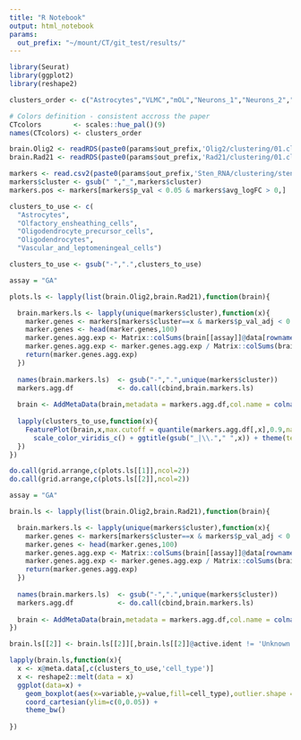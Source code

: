 ```yaml
---
title: "R Notebook"
output: html_notebook
params:
  out_prefix: "~/mount/CT/git_test/results/"
---
```



```r
library(Seurat)
library(ggplot2)
library(reshape2)
```

```r
clusters_order <- c("Astrocytes","VLMC","mOL","Neurons_1","Neurons_2","Neurons_3","OEC","OPC","Microglia")

# Colors definition - consistent accross the paper
CTcolors        <- scales::hue_pal()(9)
names(CTcolors) <- clusters_order
```


```r
brain.Olig2 <- readRDS(paste0(params$out_prefix,'Olig2/clustering/01.clustering.Rds'))
brain.Rad21 <- readRDS(paste0(params$out_prefix,'Rad21/clustering/01.clustering.Rds'))

markers <- read.csv2(paste0(params$out_prefix,'Sten_RNA/clustering/sten_RNA_markers.csv'))
markers$cluster <- gsub(" ","_",markers$cluster)
markers.pos <- markers[markers$p_val < 0.05 & markers$avg_logFC > 0,]
```


```r
clusters_to_use <- c(
  "Astrocytes",
  "Olfactory_ensheathing_cells",
  "Oligodendrocyte_precursor_cells",
  "Oligodendrocytes",
  "Vascular_and_leptomeningeal_cells")

clusters_to_use <- gsub("-",".",clusters_to_use)
```

```r
assay = "GA"

plots.ls <- lapply(list(brain.Olig2,brain.Rad21),function(brain){

  brain.markers.ls <- lapply(unique(markers$cluster),function(x){
    marker.genes <- markers[markers$cluster==x & markers$p_val_adj < 0.05 & markers$avg_logFC > 0,"gene"]
    marker.genes <- head(marker.genes,100)
    marker.genes.agg.exp <- Matrix::colSums(brain[[assay]]@data[rownames(brain[[assay]]) %in% marker.genes,])
    marker.genes.agg.exp <- marker.genes.agg.exp / Matrix::colSums(brain[[assay]]@counts)
    return(marker.genes.agg.exp)
  })
  
  names(brain.markers.ls)  <- gsub("-",".",unique(markers$cluster))
  markers.agg.df           <- do.call(cbind,brain.markers.ls)
  
  brain <- AddMetaData(brain,metadata = markers.agg.df,col.name = colnames(markers.agg.df))
  
  lapply(clusters_to_use,function(x){
    FeaturePlot(brain,x,max.cutoff = quantile(markers.agg.df[,x],0.9,na.rm=TRUE),min.cutoff = quantile(markers.agg.df[,x],0.3,na.rm=TRUE),pt.size = 0.5) + 
      scale_color_viridis_c() + ggtitle(gsub("_|\\."," ",x)) + theme(text = element_text(face = 'bold',size=20))
  })
})

do.call(grid.arrange,c(plots.ls[[1]],ncol=2))
do.call(grid.arrange,c(plots.ls[[2]],ncol=2))
```

```r
assay = "GA"

brain.ls <- lapply(list(brain.Olig2,brain.Rad21),function(brain){

  brain.markers.ls <- lapply(unique(markers$cluster),function(x){
    marker.genes <- markers[markers$cluster==x & markers$p_val_adj < 0.05 & markers$avg_logFC > 0,"gene"]
    marker.genes <- head(marker.genes,100)
    marker.genes.agg.exp <- Matrix::colSums(brain[[assay]]@data[rownames(brain[[assay]]) %in% marker.genes,])
    marker.genes.agg.exp <- marker.genes.agg.exp / Matrix::colSums(brain[[assay]]@counts)
    return(marker.genes.agg.exp)
  })
  
  names(brain.markers.ls)  <- gsub("-",".",unique(markers$cluster))
  markers.agg.df           <- do.call(cbind,brain.markers.ls)
  
  brain <- AddMetaData(brain,metadata = markers.agg.df,col.name = colnames(markers.agg.df))
})

brain.ls[[2]] <- brain.ls[[2]][,brain.ls[[2]]@active.ident != 'Unknown']

lapply(brain.ls,function(x){
  x <- x@meta.data[,c(clusters_to_use,'cell_type')]
  x <- reshape2::melt(data = x)
  ggplot(data=x) + 
    geom_boxplot(aes(x=variable,y=value,fill=cell_type),outlier.shape = NA) + 
    coord_cartesian(ylim=c(0,0.05)) + 
    theme_bw() 
    
})


```

